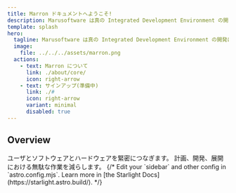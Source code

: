 ```yaml
---
title: Marron ドキュメントへようこそ!
description: Marusoftware は真の Integrated Development Environment の開発に取り組んでいます。
template: splash
hero:
  tagline: Marusoftware は真の Integrated Development Environment の開発に取り組んでいます。
  image:
    file: ../../../assets/marron.png
  actions:
    - text: Marron について
      link: ./about/core/
      icon: right-arrow
    - text: サインアップ(準備中)
      link: ./#
      icon: right-arrow
      variant: minimal
      disabled: true
---
```



## Overview

<CardGrid stagger>
	<Card title="連携" icon="random">
		ユーザとソフトウェアとハードウェアを緊密につなぎます。
	</Card>
	<Card title="辛い仕事の削減" icon="rocket">
		計画、開発、展開における無駄な作業を減らします。
	</Card>
	{/* <Card title="Configure your site" icon="setting">
		Edit your `sidebar` and other config in `astro.config.mjs`.
	</Card>
	<Card title="Read the docs" icon="open-book">
		Learn more in [the Starlight Docs](https://starlight.astro.build/).
	</Card> */}
</CardGrid> 

